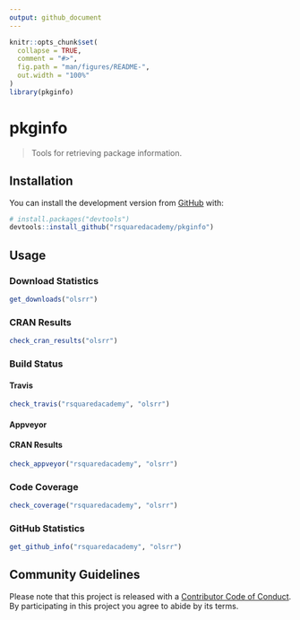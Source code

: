 ```yaml
---
output: github_document
---
```


<!-- README.md is generated from README.Rmd. Please edit that file -->

```r
knitr::opts_chunk$set(
  collapse = TRUE,
  comment = "#>",
  fig.path = "man/figures/README-",
  out.width = "100%"
)
library(pkginfo)
```
# pkginfo

> Tools for retrieving package information.

## Installation

You can install the development version from [GitHub](https://github.com/) with:

``` r
# install.packages("devtools")
devtools::install_github("rsquaredacademy/pkginfo")
```

## Usage

### Download Statistics

```r
get_downloads("olsrr")
```

### CRAN Results

```r
check_cran_results("olsrr")
```

### Build Status

#### Travis

```r
check_travis("rsquaredacademy", "olsrr")
```

#### Appveyor

#### CRAN Results

```r
check_appveyor("rsquaredacademy", "olsrr")
```

### Code Coverage

```r
check_coverage("rsquaredacademy", "olsrr")
```

### GitHub Statistics

```r
get_github_info("rsquaredacademy", "olsrr")
```

## Community Guidelines

Please note that this project is released with a [Contributor Code of Conduct](CODE_OF_CONDUCT.md).
By participating in this project you agree to abide by its terms.
